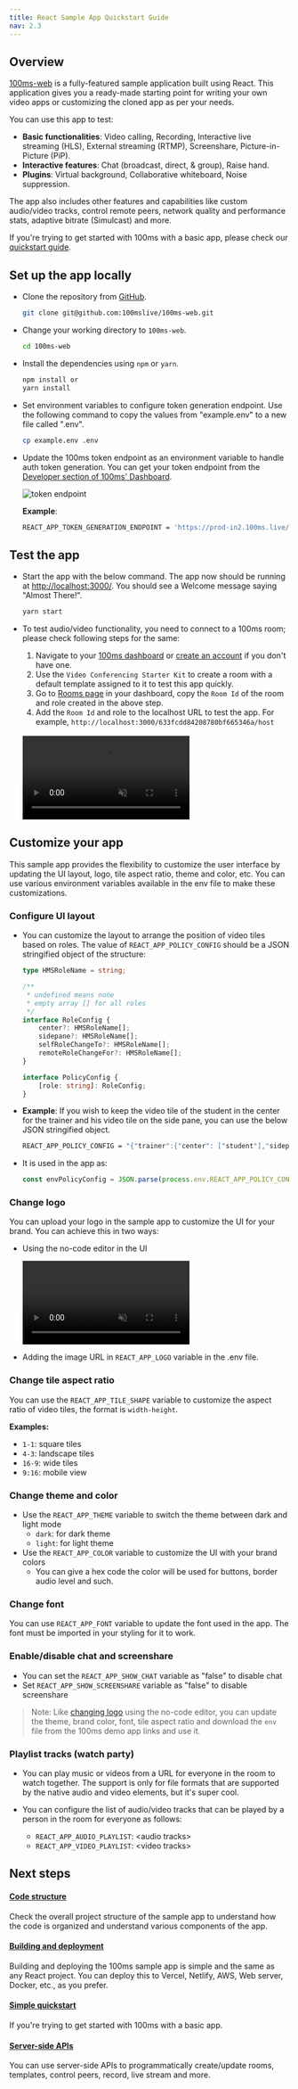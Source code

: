 ```yaml
---
title: React Sample App Quickstart Guide
nav: 2.3
---
```


## Overview

[100ms-web](https://github.com/100mslive/100ms-web) is a fully-featured sample application built using React. This application gives you a ready-made starting point for writing your own video apps or customizing the cloned app as per your needs.

You can use this app to test:

-   **Basic functionalities**: Video calling, Recording, Interactive live streaming (HLS), External streaming (RTMP), Screenshare, Picture-in-Picture (PiP).
-   **Interactive features**: Chat (broadcast, direct, & group), Raise hand.
-   **Plugins**: Virtual background, Collaborative whiteboard, Noise suppression.

The app also includes other features and capabilities like custom audio/video tracks, control remote peers, network quality and performance stats, adaptive bitrate (Simulcast) and more.

If you're trying to get started with 100ms with a basic app, please check our [quickstart guide](./react-quickstart).

## Set up the app locally

-   Clone the repository from [GitHub](https://github.com/100mslive/100ms-web).

    ```bash section=cloneRepo sectionIndex=1
    git clone git@github.com:100mslive/100ms-web.git
    ```

-   Change your working directory to `100ms-web`.

    ```bash section=cloneRepo sectionIndex=2
    cd 100ms-web
    ```

-   Install the dependencies using `npm` or `yarn`.

    ```bash section=cloneRepo sectionIndex=3
    npm install or
    yarn install
    ```

-   Set environment variables to configure token generation endpoint. Use the following command to copy the values from "example.env" to a new file called ".env".

    ```bash section=envVariable sectionIndex=1
    cp example.env .env
    ```

-   Update the 100ms token endpoint as an environment variable to handle auth token generation. You can get your token endpoint from the [Developer section of 100ms' Dashboard](https://dashboard.100ms.live/developer).

    ![token endpoint](https://user-images.githubusercontent.com/11087313/140727818-43cd8be4-b3bf-4b34-9921-a77f9a1b819d.png)

    **Example**:

    ```bash
    REACT_APP_TOKEN_GENERATION_ENDPOINT = 'https://prod-in2.100ms.live/hmsapi/example.app.100ms.live/'
    ```

## Test the app

-   Start the app with the below command. The app now should be running at [http://localhost:3000/](http://localhost:3000/). You should see a Welcome message saying "Almost There!".

    ```bash section=runApp sectionIndex=1
    yarn start
    ```

-   To test audio/video functionality, you need to connect to a 100ms room; please check following steps for the same:

    1. Navigate to your [100ms dashboard](https://dashboard.100ms.live/dashboard) or [create an account](https://dashboard.100ms.live/register) if you don't have one.
    2. Use the `Video Conferencing Starter Kit` to create a room with a default template assigned to it to test this app quickly.
    3. Go to [Rooms page](https://dashboard.100ms.live/rooms) in your dashboard, copy the `Room Id` of the room and role created in the above step.
    4. Add the `Room Id` and role to the localhost URL to test the app. For example, `http://localhost:3000/633fcdd84208780bf665346a/host`

    <br />
    <video loop="true" autoplay="autoplay" controls="controls" id="vid" muted>
        <source src="/docs/guides/join-room-sample-app.mp4" type="video/mp4" />
    </video>
    <br />

## Customize your app

This sample app provides the flexibility to customize the user interface by updating the UI layout, logo, tile aspect ratio, theme and color, etc. You can use various environment variables available in the env file to make these customizations.

### Configure UI layout

-   You can customize the layout to arrange the position of video tiles based on roles. The value of `REACT_APP_POLICY_CONFIG` should be a JSON stringified object of the structure:

    ```ts section=configureUi sectionIndex=1
    type HMSRoleName = string;

    /**
     * undefined means none
     * empty array [] for all roles
     */
    interface RoleConfig {
        center?: HMSRoleName[];
        sidepane?: HMSRoleName[];
        selfRoleChangeTo?: HMSRoleName[];
        remoteRoleChangeFor?: HMSRoleName[];
    }

    interface PolicyConfig {
        [role: string]: RoleConfig;
    }
    ```

-   **Example**: If you wish to keep the video tile of the student in the center for the trainer and his video tile on the side pane, you can use the below JSON stringified object.

    ```bash
    REACT_APP_POLICY_CONFIG = "{"trainer":{"center": ["student"],"sidepane":["trainer"]}}"
    ```

-   It is used in the app as:

    ```js section=configureUi sectionIndex=2
    const envPolicyConfig = JSON.parse(process.env.REACT_APP_POLICY_CONFIG || '{}');
    ```

### Change logo

You can upload your logo in the sample app to customize the UI for your brand. You can achieve this in two ways:

-   Using the no-code editor in the UI

    <video loop="true" autoplay="autoplay" controls="controls" id="vid" muted>
        <source src="/docs/guides/logo.mp4" type="video/mp4" />
    </video>
    <br />

-   Adding the image URL in `REACT_APP_LOGO` variable in the .env file.

### Change tile aspect ratio

You can use the `REACT_APP_TILE_SHAPE` variable to customize the aspect ratio of video tiles, the format is `width-height`.

**Examples:**

-   `1-1`: square tiles
-   `4-3`: landscape tiles
-   `16-9`: wide tiles
-   `9:16`: mobile view

### Change theme and color

-   Use the `REACT_APP_THEME` variable to switch the theme between dark and light mode
    -   `dark`: for dark theme
    -   `light`: for light theme
-   Use the `REACT_APP_COLOR` variable to customize the UI with your brand colors
    -   You can give a hex code the color will be used for buttons, border audio level and such.

### Change font

You can use `REACT_APP_FONT` variable to update the font used in the app. The font must be imported in your styling for it to work.

### Enable/disable chat and screenshare

-   You can set the `REACT_APP_SHOW_CHAT` variable as "false" to disable chat
-   Set `REACT_APP_SHOW_SCREENSHARE` variable as "false" to disable screenshare

> Note: Like [changing logo](#change-logo) using the no-code editor, you can update the theme, brand color, font, tile aspect ratio and download the `env` file from the 100ms demo app links and use it.

### Playlist tracks (watch party)

-   You can play music or videos from a URL for everyone in the room to watch together. The support is only for file formats that are supported by the native audio and video elements, but it's super cool.

-   You can configure the list of audio/video tracks that can be played by a person in the room for everyone as follows:

    -   `REACT_APP_AUDIO_PLAYLIST`: &lt;audio tracks&gt;
    -   `REACT_APP_VIDEO_PLAYLIST`: &lt;video tracks&gt;

## Next steps

#### [Code structure](https://github.com/100mslive/100ms-web/wiki/code-structure)

Check the overall project structure of the sample app to understand how the code is organized and understand various components of the app.

#### [Building and deployment](https://github.com/100mslive/100ms-web/wiki/Building-and-deployment)

Building and deploying the 100ms sample app is simple and the same as any React project. You can deploy this to Vercel, Netlify, AWS, Web server, Docker, etc., as you prefer.

#### [Simple quickstart](./react-quickstart)

If you're trying to get started with 100ms with a basic app.

#### [Server-side APIs](/docs/server-side/v2/introduction/basics)

You can use server-side APIs to programmatically create/update rooms, templates, control peers, record, live stream and more.
